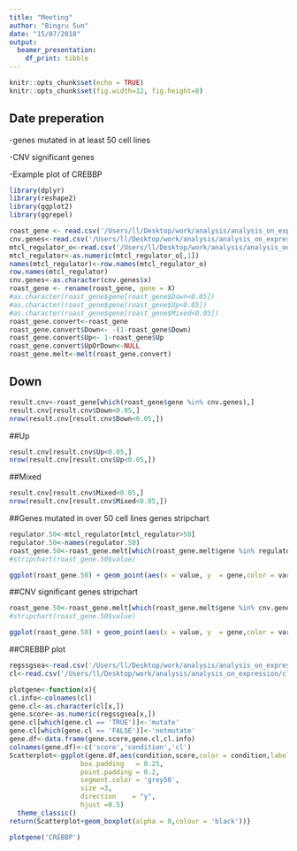 ```yaml
---
title: "Meeting"
author: "Bingru Sun"
date: "15/07/2018"
output: 
  beamer_presentation:
    df_print: tibble
---
```


```r
knitr::opts_chunk$set(echo = TRUE)
knitr::opts_chunk$set(fig.width=12, fig.height=8) 
```

## Date preperation
  -genes mutated in at least 50 cell lines
  
  -CNV significant genes
  
  -Example plot of CREBBP
```r
library(dplyr)
library(reshape2)
library(ggplot2)
library(ggrepel)
```

```r
roast_gene <- read.csv('/Users/ll/Desktop/work/analysis/analysis_on_expression/new_roastresult.csv',header = TRUE)
cnv.genes<-read.csv('/Users/ll/Desktop/work/analysis/analysis_on_expression/cnv_genes.csv')
mtcl_regulator_o<-read.csv('/Users/ll/Desktop/work/analysis/analysis_on_expression/mtcl_regulator.csv',row.names = 1)
mtcl_regulator<-as.numeric(mtcl_regulator_o[,1])
names(mtcl_regulator)<-row.names(mtcl_regulator_o)
row.names(mtcl_regulator)
cnv.genes<-as.character(cnv.genes$x)
roast_gene <- rename(roast_gene, gene = X)
#as.character(roast_gene$gene[roast_gene$Down<0.05])
#as.character(roast_gene$gene[roast_gene$Up<0.05])
#as.character(roast_gene$gene[roast_gene$Mixed<0.05])
roast_gene.convert<-roast_gene
roast_gene.convert$Down<- -(1-roast_gene$Down)
roast_gene.convert$Up<- 1-roast_gene$Up
roast_gene.convert$UpOrDown<-NULL
roast_gene.melt<-melt(roast_gene.convert)
```


## Down
```r
result.cnv<-roast_gene[which(roast_gene$gene %in% cnv.genes),]
result.cnv[result.cnv$Down<0.05,]
nrow(result.cnv[result.cnv$Down<0.05,])
```

##Up
```r
result.cnv[result.cnv$Up<0.05,]
nrow(result.cnv[result.cnv$Up<0.05,])
```

##Mixed
```r
result.cnv[result.cnv$Mixed<0.05,]
nrow(result.cnv[result.cnv$Mixed<0.05,])
```



##Genes mutated in over 50 cell lines genes stripchart
```r
regulator.50<-mtcl_regulator[mtcl_regulator>50]
regulator.50<-names(regulator.50)
roast_gene.50<-roast_gene.melt[which(roast_gene.melt$gene %in% regulator.50),]
#stripchart(roast_gene.50$value)

ggplot(roast_gene.50) + geom_point(aes(x = value, y  = gene,color = variable))+geom_vline(xintercept = c(-0.95,0.05,0.95))
```

##CNV significant genes stripchart
```r

roast_gene.50<-roast_gene.melt[which(roast_gene.melt$gene %in% cnv.genes),]
#stripchart(roast_gene.50$value)

ggplot(roast_gene.50) + geom_point(aes(x = value, y  = gene,color = variable))+geom_vline(xintercept = c(-0.95,0.05,0.95))
```

##CREBBP plot
```r
regssgsea<-read.csv('/Users/ll/Desktop/work/analysis/analysis_on_expression/regssgsea.csv',row.names = 1)
cl<-read.csv('/Users/ll/Desktop/work/analysis/analysis_on_expression/clinfo.csv',row.names = 1)
```
```r
plotgene<-function(x){
cl.info<-colnames(cl)
gene.cl<-as.character(cl[x,])
gene.score<-as.numeric(regssgsea[x,])
gene.cl[which(gene.cl == 'TRUE')]<-'mutate'
gene.cl[which(gene.cl == 'FALSE')]<-'notmutate'
gene.df<-data.frame(gene.score,gene.cl,cl.info)
colnames(gene.df)<-c('score','condition','cl')
Scatterplot<-ggplot(gene.df,aes(condition,score,color = condition,label=cl))+geom_point(position = 'jitter',size = 0.5)+scale_colour_manual(values = c('darkorange','darkorchid4'))+geom_label_repel(aes(label = ifelse(score>0.115|score<0.06,cl.info,'')),
                  box.padding   = 0.25, 
                  point.padding = 0.2,
                  segment.color = 'grey50',
                  size =3,
                  direction    = "y",
                  hjust =0.5)
  theme_classic()
return(Scatterplot+geom_boxplot(alpha = 0,colour = 'black'))}
```
```r
plotgene('CREBBP')

```
